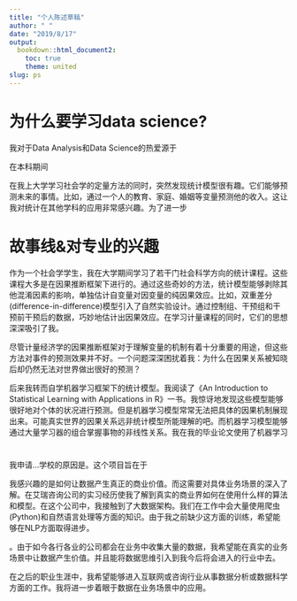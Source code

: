 ```yaml
---
title: "个人陈述草稿"
author: " "
date: "2019/8/17"
output:
  bookdown::html_document2:
    toc: true
    theme: united
slug: ps
---
```


# 为什么要学习data science?

我对于Data Analysis和Data Science的热爱源于

在本科期间


在我上大学学习社会学的定量方法的同时，突然发现统计模型很有趣。它们能够预测未来的事情。比如，通过一个人的教育、家庭、婚姻等变量预测他的收入。这让我对统计在其他学科的应用非常感兴趣。为了进一步

# 故事线&对专业的兴趣

作为一个社会学学生，我在大学期间学习了若干门社会科学方向的统计课程。这些课程大多是在因果推断框架下进行的。通过这些奇妙的方法，统计模型能够剥除其他混淆因素的影响，单独估计自变量对因变量的纯因果效应。比如，双重差分(difference-in-difference)模型引入了自然实验设计。通过控制组、干预组和干预前干预后的数据，巧妙地估计出因果效应。在学习计量课程的同时，它们的思想深深吸引了我。

尽管计量经济学的因果推断框架对于理解变量的机制有着十分重要的用途，但这些方法对事件的预测效果并不好。一个问题深深困扰着我：为什么在因果关系被知晓后却仍然无法对世界做出很好的预测？

后来我转而自学机器学习框架下的统计模型。我阅读了《An Introduction to Statistical Learning with Applications in R》一书。我惊讶地发现这些模型能够很好地对个体的状况进行预测。但是机器学习模型常常无法把具体的因果机制展现出来。可能真实世界的因果关系远非统计模型所能理解的吧。而机器学习模型能够通过大量学习器的组合掌握事物的非线性关系。我在我的毕业论文使用了机器学习

# 

我申请...学校的原因是。这个项目旨在于

我感兴趣的是如何让数据产生真正的商业价值。而这需要对具体业务场景的深入了解。在艾瑞咨询公司的实习经历使我了解到真实的商业界如何在使用什么样的算法和模型。在这个公司中，我接触到了大数据架构。我们在工作中会大量使用爬虫(Python)和自然语言处理等方面的知识。由于我之前缺少这方面的训练，希望能够在NLP方面取得进步。

。由于如今各行各业的公司都会在业务中收集大量的数据，我希望能在真实的业务场景中让数据产生价值。并且能将数据思维引入到我今后将会进入的行业中去。

在之后的职业生涯中，我希望能够进入互联网或咨询行业从事数据分析或数据科学方面的工作。我将进一步着眼于数据在业务场景中的应用。
















